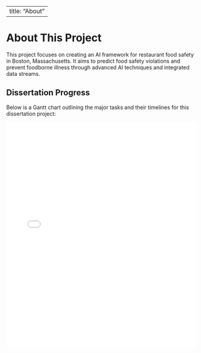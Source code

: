 
---
title: "About"
---

# About This Project

This project focuses on creating an AI framework for restaurant food safety in Boston, Massachusetts. It aims to predict food safety violations and prevent foodborne illness through advanced AI techniques and integrated data streams.

## Dissertation Progress

Below is a Gantt chart outlining the major tasks and their timelines for this dissertation project:

<iframe src="gantt_chart.html" width="100%" height="600px" frameborder="0"></iframe>


